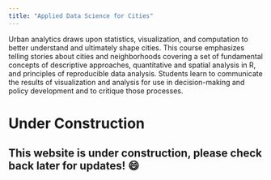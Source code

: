 ```yaml
---
title: "Applied Data Science for Cities"
---
```


Urban analytics draws upon statistics, visualization, and computation to better understand and ultimately shape cities. This course emphasizes telling stories about cities and neighborhoods covering a set of fundamental concepts of descriptive approaches, quantitative and spatial analysis in R, and principles of reproducible data analysis. Students learn to communicate the results of visualization and analysis for use in decision-making and policy development and to critique those processes.

# Under Construction

## This website is under construction, please check back later for updates! 😄
